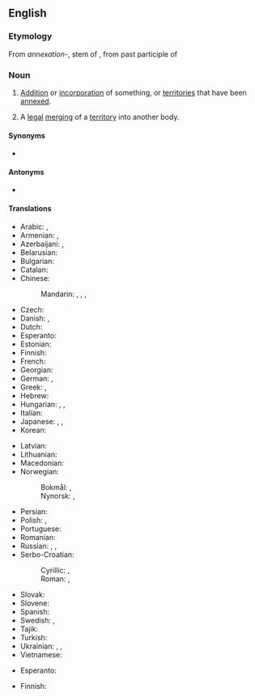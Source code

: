 ==English==
{{wikipedia}}

===Etymology===
From {{der|en|ML.|-}} ''annexation-'', stem of {{m|la|annexatio||action of annexing}}, from past participle of {{m|la|annecto|}}

===Noun===
{{en-noun|~}}

# [[addition|Addition]] or [[incorporation]] of something, or [[territories]] that have been [[annexed]].
# {{lb|en|legal}} A [[legal]] [[merging]] of a [[territory]] into another body.

====Synonyms====
* {{l|en|annexion}} {{qualifier|obsolete}}

====Antonyms====
* {{l|en|separation}}

====Translations====
{{trans-top|addition or incorporation of something}}
* Arabic: {{t+|ar|ضَمّ|m}}, {{t|ar|إِلْحَاق|m}}
* Armenian: {{t+|hy|անեքսիա|sc=Armn}}, {{t+|hy|բռնակցում}}
* Azerbaijani: {{t|az|anneksiya}}, {{t|az|ilhaq}}
* Belarusian: {{t|be|анэ́ксія|f|sc=Cyrl}}
* Bulgarian: {{t+|bg|ане́ксия|f|sc=Cyrl}}
* Catalan: {{t+|ca|annexió|f}}
* Chinese:
*: Mandarin: {{t+|cmn|併吞|sc=Hani}}, {{t+|cmn|并吞|tr=bìngtūn|sc=Hani}}, {{t+|cmn|合併|sc=Hani}}, {{t+|cmn|合并|tr=hébìng|sc=Hani}}
* Czech: {{t+|cs|anexe|f}}
* Danish: {{t|da|annektion}}, {{t|da|annektering|c}}
* Dutch: {{t+|nl|annexatie|f}}
* Esperanto: {{t|eo|anekso}}
* Estonian: {{t|et|anneksioon}}
* Finnish: {{t+|fi|liittäminen}}
* French: {{t+|fr|annexion|f}}
* Georgian: {{t|ka|ანექსია|sc=Geor}}
* German: {{t+|de|Annexion|f}}, {{t+|de|Anschluss|m}}
* Greek: {{t+|el|προσάρτηση|sc=Grek}}, {{t+|el|προσθήκη|sc=Grek}}
* Hebrew: {{t|he|סיפוח|tr=sipúakh|alt=סיפוח \ סִפּוּחַ|sc=Hebr}}
* Hungarian: {{t|hu|hozzácsatolás|s}}, {{t|hu|annexió}}, {{t|hu|annektálás}}
* Italian: {{t+|it|annessione|f}}
* Japanese: {{t+|ja|編入|tr=へんにゅう, hennyū|sc=Jpan}}, {{t+|ja|併合|tr=へいごう, heigō|sc=Jpan}}, {{t+|ja|付加|tr=ふか, fuka|sc=Jpan}}
* Korean: {{t+|ko|병합}}
{{trans-mid}}
* Latvian: {{t|lv|aneksija|f}}
* Lithuanian: {{t+|lt|aneksija|f}}
* Macedonian: {{t|mk|ане́ксија|f|sc=Cyrl}}
* Norwegian:
*: Bokmål: {{t|nb|anneksjon|m}}, {{t|nb|annektering|m|f}}
*: Nynorsk: {{t|nn|anneksjon|m}}, {{t|nn|annektering|f}}
* Persian: {{t+|fa|الحاق|tr=elhâq|sc=fa-Arab}}
* Polish: {{t+|pl|aneksja|f}}, {{t+|pl|zabór|m}}
* Portuguese: {{t+|pt|anexação|f}}
* Romanian: {{t+|ro|anexare|f}}
* Russian: {{t+|ru|анне́ксия|f|tr=annɛ́ksija}}, {{t+|ru|присоедине́ние|n}}, {{t+|ru|а́ншлю́с|m}}
* Serbo-Croatian:
*: Cyrillic: {{t|sh|анексија|f|sc=Cyrl}}, {{t|sh|анексирање|n|sc=Cyrl}}
*: Roman: {{t+|sh|aneksija|f}}, {{t|sh|aneksiranje|n}}
* Slovak: {{t|sk|anexia|f}}
* Slovene: {{t|sl|aneksija|f}}
* Spanish: {{t+|es|anexión|f}}
* Swedish: {{t+|sv|annektering}}, {{t+|sv|annexion|c}}
* Tajik: {{t|tg|илҳоқ|sc=Cyrl}}
* Turkish: {{t+|tr|ilhak}}
* Ukrainian: {{t+|uk|ане́ксія|f|sc=Cyrl}}, {{t|uk|приє́днання|n|sc=Cyrl}}, {{t|uk|а́ншлю́с|m|sc=Cyrl}}
* Vietnamese: {{t|vi|phụ vào|alt=sự phụ vào}}
{{trans-bottom}}

{{trans-top|legal merging of territory}}
* Esperanto: {{t|eo|anekso}}
{{trans-mid}}
* Finnish: {{t+|fi|liittäminen}}
{{trans-bottom}}